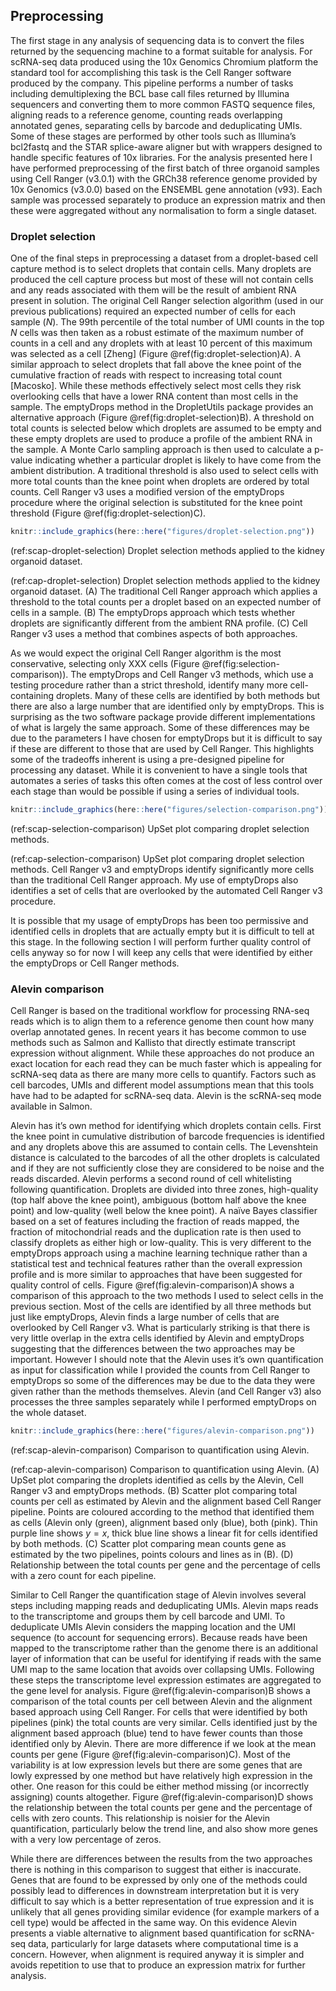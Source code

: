 ## Preprocessing

The first stage in any analysis of sequencing data is to convert the files
returned by the sequencing machine to a format suitable for analysis. For
scRNA-seq data produced using the 10x Genomics Chromium platform the standard
tool for accomplishing this task is the Cell Ranger software produced by the
company. This pipeline performs a number of tasks including demultiplexing the
BCL base call files returned by Illumina sequencers and converting them to more
common FASTQ sequence files, aligning reads to a reference genome, counting
reads overlapping annotated genes, separating cells by barcode and
deduplicating UMIs. Some of these stages are performed by other tools such as
Illumina's bcl2fastq and the STAR splice-aware aligner but with wrappers
designed to handle specific features of 10x libraries. For the analysis
presented here I have performed preprocessing of the first batch of three
organoid samples using Cell Ranger (v3.0.1) with the GRCh38 reference genome
provided by 10x Genomics (v3.0.0) based on the ENSEMBL gene annotation (v93).
Each sample was processed separately to produce an expression matrix and then
these were aggregated without any normalisation to form a single dataset.

### Droplet selection

One of the final steps in preprocessing a dataset from a droplet-based cell
capture method is to select droplets that contain cells. Many droplets are
produced the cell capture process but most of these will not contain cells and
any reads associated with them will be the result of ambient RNA present in
solution. The original Cell Ranger selection algorithm (used in our previous
publications) required an expected number of cells for each sample ($N$). The
99th percentile of the total number of UMI counts in the top $N$ cells was then
taken as a robust estimate of the maximum number of counts in a cell and any
droplets with at least 10 percent of this maximum was selected as a cell
[Zheng] (Figure \@ref(fig:droplet-selection)A). A similar approach to select
droplets that fall above the knee point of the cumulative fraction of reads
with respect to increasing total count [Macosko]. While these methods
effectively select most cells they risk overlooking cells that have a lower RNA
content than most cells in the sample. The emptyDrops method in the
DropletUtils package provides an alternative approach (Figure
\@ref(fig:droplet-selection)B). A threshold on total counts is selected below
which droplets are assumed to be empty and these empty droplets are used to
produce a profile of the ambient RNA in the sample. A Monte Carlo sampling
approach is then used to calculate a p-value indicating whether a particular
droplet is likely to have come from the ambient distribution. A traditional
threshold is also used to select cells with more total counts than the knee
point when droplets are ordered by total counts. Cell Ranger v3 uses a modified
version of the emptyDrops procedure where the original selection is substituted
for the knee point threshold (Figure \@ref(fig:droplet-selection)C).

```r
knitr::include_graphics(here::here("figures/droplet-selection.png"))
```

(ref:scap-droplet-selection) Droplet selection methods applied to the kidney organoid dataset.

(ref:cap-droplet-selection) Droplet selection methods applied to the kidney organoid dataset. (A) The traditional Cell Ranger approach which applies a threshold to the total counts per a droplet based on an expected number of cells in a sample. (B) The emptyDrops approach which tests whether droplets are significantly different from the ambient RNA profile. (C) Cell Ranger v3 uses a method that combines aspects of both approaches.

As we would expect the original Cell Ranger algorithm is the most conservative,
selecting only XXX cells (Figure \@ref(fig:selection-comparison)). The
emptyDrops and Cell Ranger v3 methods, which use a testing procedure rather
than a strict threshold, identify many more cell-containing droplets. Many of
these cells are identified by both methods but there are also a large number
that are identified only by emptyDrops. This is surprising as the two software
package provide different implementations of what is largely the same approach.
Some of these differences may be due to the parameters I have chosen for
emptyDrops but it is difficult to say if these are different to those that are
used by Cell Ranger. This highlights some of the tradeoffs inherent is using a
pre-designed pipeline for processing any dataset. While it is convenient to
have a single tools that automates a series of tasks this often comes at the
cost of less control over each stage than would be possible if using a series
of individual tools.

```r
knitr::include_graphics(here::here("figures/selection-comparison.png"))
```

(ref:scap-selection-comparison) UpSet plot comparing droplet selection methods.

(ref:cap-selection-comparison) UpSet plot comparing droplet selection methods. Cell Ranger v3 and emptyDrops identify significantly more cells than the traditional Cell Ranger approach. My use of emptyDrops also identifies a set of cells that are overlooked by the automated Cell Ranger v3 procedure.

It is possible that my usage of emptyDrops has been too permissive and
identified cells in droplets that are actually empty but it is difficult to
tell at this stage. In the following section I will perform further quality
control of cells anyway so for now I will keep any cells that were identified
by either the emptyDrops or Cell Ranger methods.

### Alevin comparison

Cell Ranger is based on the traditional workflow for processing RNA-seq reads
which is to align them to a reference genome then count how many overlap
annotated genes. In recent years it has become common to use methods such as
Salmon and Kallisto that directly estimate transcript expression without
alignment. While these approaches do not produce an exact location for each
read they can be much faster which is appealing for scRNA-seq data as there are
many more cells to quantify. Factors such as cell barcodes, UMIs and different
model assumptions mean that this tools have had to be adapted for scRNA-seq
data. Alevin is the scRNA-seq mode available in Salmon.

Alevin has it's own method for identifying which droplets contain cells. First
the knee point in cumulative distribution of barcode frequencies is identified
and any droplets above this are assumed to contain cells. The Levenshtein
distance is calculated to the barcodes of all the other droplets is calculated
and if they are not sufficiently close they are considered to be noise and the
reads discarded. Alevin performs a second round of cell whitelisting following
quantification. Droplets are divided into three zones, high-quality (top half
above the knee point), ambiguous (bottom half above the knee point) and
low-quality (well below the knee point). A naïve Bayes classifier based on a
set of features including the fraction of reads mapped, the fraction of
mitochondrial reads and the duplication rate is then used to classify droplets
as either high or low-quality. This is very different to the emptyDrops
approach using a machine learning technique rather than a statistical test and
technical features rather than the overall expression profile and is more
similar to approaches that have been suggested for quality control of cells.
Figure \@ref(fig:alevin-comparison)A shows a comparison of this approach to the
two methods I used to select cells in the previous section. Most of the cells
are identified by all three methods but just like emptyDrops, Alevin finds a
large number of cells that are overlooked by Cell Ranger v3. What is
particularly striking is that there is very little overlap in the extra cells
identified by Alevin and emptyDrops suggesting that the differences between the
two approaches may be important. However I should note that the Alevin uses
it's own quantification as input for classification while I provided the counts
from Cell Ranger to emptyDrops so some of the differences may be due to the
data they were given rather than the methods themselves. Alevin (and Cell
Ranger v3) also processes the three samples separately while I performed
emptyDrops on the whole dataset.

```r
knitr::include_graphics(here::here("figures/alevin-comparison.png"))
```

(ref:scap-alevin-comparison) Comparison to quantification using Alevin.

(ref:cap-alevin-comparison) Comparison to quantification using Alevin. (A) UpSet plot comparing the droplets identified as cells by the Alevin, Cell Ranger v3 and emptyDrops methods. (B) Scatter plot comparing total counts per cell as estimated by Alevin and the alignment based Cell Ranger pipeline. Points are coloured according to the method that identified them as cells (Alevin only (green), alignment based only (blue), both (pink). Thin purple line shows $y = x$, thick blue line shows a linear fit for cells identified by both methods. (C) Scatter plot comparing mean counts gene as estimated by the two pipelines, points colours and lines as in (B). (D) Relationship between the total counts per gene and the percentage of cells with a zero count for each pipeline.

Similar to Cell Ranger the quantification stage of Alevin involves several
steps including mapping reads and deduplicating UMIs. Alevin maps reads to the
transcriptome and groups them by cell barcode and UMI. To deduplicate UMIs
Alevin considers the mapping location and the UMI sequence (to account for
sequencing errors). Because reads have been mapped to the transcriptome rather
than the genome there is an additional layer of information that can be useful
for identifying if reads with the same UMI map to the same location that avoids
over collapsing UMIs. Following these steps the transcriptome level expression
estimates are aggregated to the gene level for analysis. Figure
\@ref(fig:alevin-comparison)B shows a comparison of the total counts per cell
between Alevin and the alignment based approach using Cell Ranger. For cells
that were identified by both pipelines (pink) the total counts are very
similar. Cells identified just by the alignment based approach (blue) tend to
have fewer counts than those identified only by Alevin. There are more
difference if we look at the mean counts per gene (Figure
\@ref(fig:alevin-comparison)C). Most of the variability is at low expression
levels but there are some genes that are lowly expressed by one method but have
relatively high expression in the other. One reason for this could be either
method missing (or incorrectly assigning) counts altogether. Figure
\@ref(fig:alevin-comparison)D shows the relationship between the total counts
per gene and the percentage of cells with zero counts. This relationship is
noisier for the Alevin quantification, particularly below the trend line, and
also show more genes with a very low percentage of zeros.

While there are differences between the results from the two approaches there
is nothing in this comparison to suggest that either is inaccurate. Genes that
are found to be expressed by only one of the methods could possibly lead to
differences in downstream interpretation but it is very difficult to say which
is a better representation of true expression and it is unlikely that all genes
providing similar evidence (for example markers of a cell type) would be
affected in the same way. On this evidence Alevin presents a viable alternative
to alignment based quantification for scRNA-seq data, particularly for large
datasets where computational time is a concern. However, when alignment is
required anyway it is simpler and avoids repetition to use that to produce an
expression matrix for further analysis.
